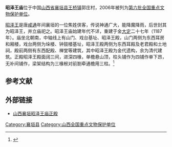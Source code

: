 {{coord|36|29|11|N|113|05|46|E|display=title|scale:10000}}
{{文物保护单位
| 级别 = 全国
| 名称 = 昭泽王庙
| 图片 = 
| 所在 = [[山西省|山西省]][[襄垣县|襄垣县]]
| 分类 = 古建筑
| 时代 = 金
| 编号 = [[第六批全国重点文物保护单位|第六批]]第395项
| 登录 = 2006年5月25日
}}

'''昭泽王庙'''位于中国[[山西省|山西省]][[襄垣县|襄垣县]][[王桥镇_(襄垣县)|王桥镇]]郭庄村，2006年被列为[[第六批全国重点文物保护单位|第六批全国重点文物保护单位]]。

[[昭泽王|昭泽王]]是唐[[咸通|咸通]]年间襄垣的一位焦姓侠客，传说神通广大，能降魔降雨，后世封其为昭泽王，并立庙祀之。昭泽王庙始建年代不详，重建于金[[大定_(金朝)|大定]]二十七年（1187年）。庙坐北朝南，中轴线上有山门、戏台基址、昭泽王殿，山门两侧为东西耳房和厢楼，戏台两侧为垛楼、钟鼓楼基址，昭泽王殿两侧为东西耳殿及老君殿和土地祠，殿前两侧有东西配殿、禅堂等建筑，其中昭泽王殿为金代遗构，余为清代建筑。正殿昭泽王殿面阔三间，进深四椽，单檐悬山顶，柱头铺作为四铺作单下昂，无补间铺作，梁架结构为三椽栿对前劄牵通檐用三柱。<ref>{{Cite book |author=国家文物局 编 |title=全国重点文物保护单位（第六批）·第Ⅳ卷 |publisher=文物出版社 |year=2008 |isbn=978-7-5010-2446-9 |pages=330 }}</ref>

==参考文献==
{{reflist}}

==外部链接==
*[http://blog.sina.com.cn/s/blog_4a877d4d0102dzi2.html 山西襄垣昭泽王庙正殿] {{Wayback|url=http://blog.sina.com.cn/s/blog_4a877d4d0102dzi2.html |date=20190609141534 }}

{{山西全国重点文物保护单位}}
{{中国木构建筑 (唐-宋)}}

{{DEFAULTSORT:zhao}}
[[Category:襄垣县|Category:襄垣县]]
[[Category:山西全国重点文物保护单位|Category:山西全国重点文物保护单位]]